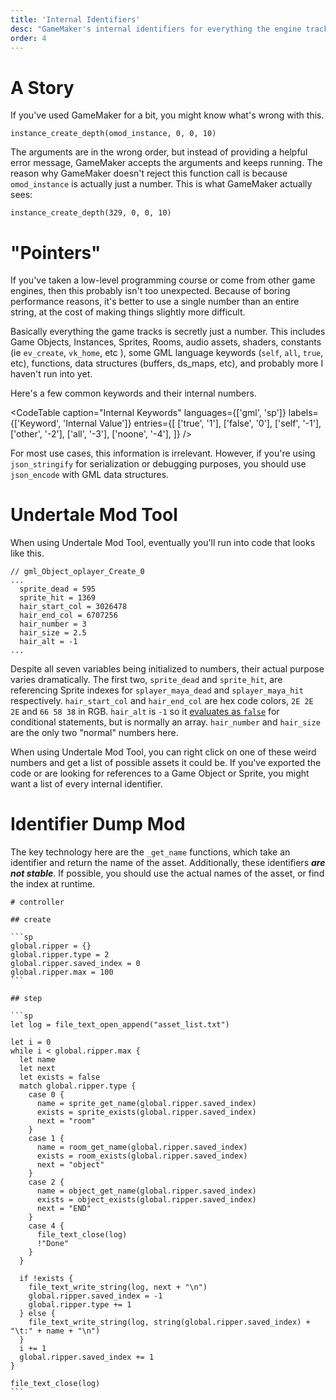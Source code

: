 ```yaml
---
title: 'Internal Identifiers'
desc: "GameMaker's internal identifiers for everything the engine tracks"
order: 4
---
```



# A Story

If you've used GameMaker for a bit, you might know what's wrong with this.

```sp
instance_create_depth(omod_instance, 0, 0, 10)
```

The arguments are in the wrong order, but instead of providing a helpful error message, GameMaker accepts the arguments and keeps running. The reason why GameMaker doesn't reject this function call is because `omod_instance` is actually just a number. This is what GameMaker actually sees:

```sp
instance_create_depth(329, 0, 0, 10)
```

# "Pointers"

If you've taken a low-level programming course or come from other game engines, then this probably isn't too unexpected. Because of boring performance reasons, it's better to use a single number than an entire string, at the cost of making things slightly more difficult.

Basically everything the game tracks is secretly just a number. This includes Game Objects, Instances, Sprites, Rooms, audio assets, shaders, constants (ie `ev_create`, `vk_home`, etc ), some GML language keywords (`self`, `all`, `true`, etc), functions, data structures (buffers, ds_maps, etc), and probably more I haven't run into yet.

Here's a few common keywords and their internal numbers.

<CodeTable
  caption="Internal Keywords"
  languages={['gml', 'sp']}
  labels={['Keyword', 'Internal Value']}
  entries={[
    ['true', '1'],
    ['false', '0'],
    ['self', '-1'],
    ['other', '-2'],
    ['all', '-3'],
    ['noone', '-4'],
  ]}
/>

For most use cases, this information is irrelevant. However, if you're using `json_stringify` for serialization or debugging purposes, you should use `json_encode` with GML data structures.

# Undertale Mod Tool

When using Undertale Mod Tool, eventually you'll run into code that looks like this.

```gml
// gml_Object_oplayer_Create_0
...
  sprite_dead = 595
  sprite_hit = 1369
  hair_start_col = 3026478
  hair_end_col = 6707256
  hair_number = 3
  hair_size = 2.5
  hair_alt = -1
...
```

Despite all seven variables being initialized to numbers, their actual purpose varies dramatically. The first two, `sprite_dead` and `sprite_hit`, are referencing Sprite indexes for `splayer_maya_dead` and `splayer_maya_hit` respectively. `hair_start_col` and `hair_end_col` are hex code colors, `2E 2E 2E` and `66 58 38` in RGB. `hair_alt` is `-1` so it [evaluates as `false`](/rm-docs/intro/language#catspeak-truthy-values) for conditional statements, but is normally an array. `hair_number` and `hair_size` are the only two "normal" numbers here.

When using Undertale Mod Tool, you can right click on one of these weird numbers and get a list of possible assets it could be. If you've exported the code or are looking for references to a Game Object or Sprite, you might want a list of every internal identifier.

# Identifier Dump Mod

The key technology here are the `_get_name` functions, which take an identifier and return the name of the asset. Additionally, these identifiers **_are not stable_**. If possible, you should use the actual names of the asset, or find the index at runtime.

````rmml
# controller

## create

```sp
global.ripper = {}
global.ripper.type = 2
global.ripper.saved_index = 0
global.ripper.max = 100
```

## step

```sp
let log = file_text_open_append("asset_list.txt")

let i = 0
while i < global.ripper.max {
  let name
  let next
  let exists = false
  match global.ripper.type {
    case 0 {
      name = sprite_get_name(global.ripper.saved_index)
      exists = sprite_exists(global.ripper.saved_index)
      next = "room"
    }
    case 1 {
      name = room_get_name(global.ripper.saved_index)
      exists = room_exists(global.ripper.saved_index)
      next = "object"
    }
    case 2 {
      name = object_get_name(global.ripper.saved_index)
      exists = object_exists(global.ripper.saved_index)
      next = "END"
    }
    case 4 {
      file_text_close(log)
      !"Done"
    }
  }

  if !exists {
    file_text_write_string(log, next + "\n")
    global.ripper.saved_index = -1
    global.ripper.type += 1
  } else {
    file_text_write_string(log, string(global.ripper.saved_index) + "\t:" + name + "\n")
  }
  i += 1
  global.ripper.saved_index += 1
}

file_text_close(log)
```
````
